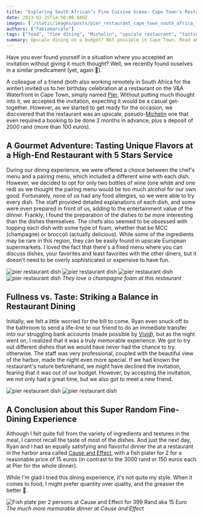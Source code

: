 ```yaml
---
title: "Exploring South African’s Fine Cuisine Scene: Cape Town's Restaurant on the Pierhead"
date: 2023-02-25T14:50:08.040Z
images: ['/static/images/posts/pier_restaurant_cape_town_south_africa_food.jpg']
authors: ["fabiomarcato"]
tags: ["food", "fine dining", "Michelin", "upscale restaurant", "tasting menu", "wine pairing", "South Africa", "Africa",  "Cape Town",  "V&A Waterfront",  "Pier restaurant",  "gourmet experience"]
summary: Upscale dining on a budget? Not possible in Cape Town. Read about our accidental visit to a pseudo-Michelin restaurant in Cape Town, complete with detailed dish explanations and 5-star service!
---
```

Have you ever found yourself in a situation where you accepted an invitation without giving it much thought? Well, we recently found ouselves in a similar predicament (yet, again 🤪).

A colleague of a friend (both also working remotely in South Africa for the winter) invited us to her birthday celebration at a restaurant on the V&A Waterfront in Cape Town, simply named [Pier](https://pier.restaurant/food). Without putting much thought into it, we accepted the invitation, expecting it would be a casual get-together. However, as we started to get ready for the occasion, we discovered that the restaurant was an upscale, pseudo-[Michelin](https://guide.michelin.com/en) one that even required a booking to be done 2 months in advance, plus a deposit of 2000 rand (more than 100 euros).

## A Gourmet Adventure: Tasting Unique Flavors at a High-End Restaurant with 5 Stars Service

During our dining experience, we were offered a choice between the chef's menu and a pairing menu, which included a different wine with each dish. However, we decided to opt for only two bottles of wine (one white and one red) as we thought the pairing menu would be too much alcohol for our own good. Fortunately, none of us had any food allergies, so we were able to try every dish. The staff provided detailed explanations of each dish, and some were even prepared in front of us, adding to the entertainment value of the dinner. Frankly, I found the preparation of the dishes to be more interesting than the dishes themselves. The chefs also seemed to be obsessed with topping each dish with some type of foam, whether that be MCC (champagne) or broccoli (actually delicious). While some of the ingredients may be rare in this region, they can be easily found in upscale European supermarkets. I loved the fact that there's a fixed menu where you can discuss dishes, your favorites and least favorites with the other diners, but it doesn't need to be overly sophisticated or expensive to have fun.

![pier restaurant dish](https://res.cloudinary.com/dx4cuted1/image/upload/q_60/v1677244297/2023%20travels/2023%20CT%20Pier%20waterfront/pier_michelin_restaurant_cape_town_south_africa_food2_q7eofc.jpg)
![pier restaurant dish](https://res.cloudinary.com/dx4cuted1/image/upload/q_60/v1677244297/2023%20travels/2023%20CT%20Pier%20waterfront/pier_michelin_restaurant_cape_town_south_africa_food8_pth3jp.jpg)
![pier restaurant dish](https://res.cloudinary.com/dx4cuted1/image/upload/q_60/v1677244304/2023%20travels/2023%20CT%20Pier%20waterfront/pier_michelin_restaurant_cape_town_south_africa_food3_fpgqo5.jpg)
![pier restaurant dish](https://res.cloudinary.com/dx4cuted1/image/upload/q_60/v1677244298/2023%20travels/2023%20CT%20Pier%20waterfront/pier_michelin_restaurant_cape_town_south_africa_food9_jrl1e3.jpg)
*They love a champagne foam at this restaurant*

## Fullness vs. Taste: Striking a Balance in Restaurant Dining

Initially, we felt a little worried for the bill to come. Ryan even snuck off to the bathroom to send a life-line to our friend to do an immediate transfer into our struggling bank accounts (made possible by [Vivid](https://vivid.money/r/ryanRWS)), but as the night went on, I realized that it was a truly memorable experience. We got to try out different dishes that we would have never had the chance to try otherwise. The staff was very professional, coupled with the beautiful view of the harbor, made the night even more special.
If we had known the restaurant's nature beforehand, we might have declined the invitation, fearing that it was out of our budget. However, by accepting the invitation, we not only had a great time, but we also got to meet a new friend.

![pier restaurant dish](https://res.cloudinary.com/dx4cuted1/image/upload/q_60/v1677244299/2023%20travels/2023%20CT%20Pier%20waterfront/pier_michelin_restaurant_cape_town_south_africa_food4_gnap0e.jpg)
![pier restaurant dish](https://res.cloudinary.com/dx4cuted1/image/upload/q_60/v1677244295/2023%20travels/2023%20CT%20Pier%20waterfront/pier_michelin_restaurant_cape_town_south_africa_food6_qixdjk.jpg)  

## A Conclusion about this Super Random Fine-Dining Experience
  
Although I felt quite full from the variety of ingredients and textures in the meal, I cannot recall the taste of most of the dishes. And just the next day, Ryan and I had an equally satisfying and flavorful dinner the at a restaurant in the harbor area called [Cause and Effect](https://causeandeffect.co.za/), with a fish plater for 2 for a reasonable price of 15 euros (in contrast to the 3000 rand or 150 euros each at Pier for the whole dinner). 

While I'm glad I tried this dining experience, it's not quite my style. When it comes to food, I might prefer quantity over quality, and the greasier the better 🤭.

![Fish plate per 2 persons at Cause and Effect for 399 Rand aka 15 Euro](https://res.cloudinary.com/dx4cuted1/image/upload/q_60/v1677244298/2023%20travels/2023%20CT%20Pier%20waterfront/pier_michelin_restaurant_cape_town_south_africa_food7_san6ol.jpg)
*The much more memorable dinner at Cause and Effect*